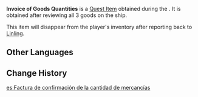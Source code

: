{{Item Infobox
|id           = 100486
|image        = Item Letter for Dongdong.png
|type         = Quest Items
|description  = Some manifests of goods that has only had their numbers checked out. This may seem like a very simple job, but one must still focus in order to ensure that no mistakes are made.
|source1      = Obtained during the commission [[So-Called Work]]
}}
'''Invoice of Goods Quantities''' is a [[Quest Item]] obtained during the {{Quest|So-Called Work}}. It is obtained after reviewing all 3 goods on the ship.

This item will disappear from the player's inventory after reporting back to [[Linling]].

==Other Languages==
{{Other Languages
|default_hidden = 1
|en      = Invoice of Goods Quantities
|zhs     = 确认了货物数量的货物单
|zhs_rm  = Quèrènle Huòwù Shùliàng de Huòwù Dān
|zht     = 確認了貨物數量的貨物單
|zht_rm  = Quèrènle Huòwù Shùliàng de Huòwù Dān
|ja      = 荷物数が確認された注文書
|ja_rm   = Nimotsu-suu ga Kakunin-sareta Chuumonsho
|ko      = 상품 수량 확인이 끝난 상품 리스트
|es      = Factura de confirmación de la cantidad de mercancías
|fr      = Manifeste avec cargaisons confirmées
|ru      = Накладная количества товаров
|th      = รายการสินค้าที่ยืนยันจำนวนสินค้าแล้ว
|th_rm   = 
|vi      = Xác nhận số lượng hàng theo hóa đơn
|de      = Warenverzeichnis mit bestätigter Mengenangabe
|id      = Tagihan Jumlah Barang
|pt      = Fatura da Quantidade de Mercadorias
|tr      = Ürün Sevk İrsaliyeleri
|it      = Fattura per quantitativi di merce
}}

==Change History==
{{Change History|1.0}}

[[es:Factura de confirmación de la cantidad de mercancías]]